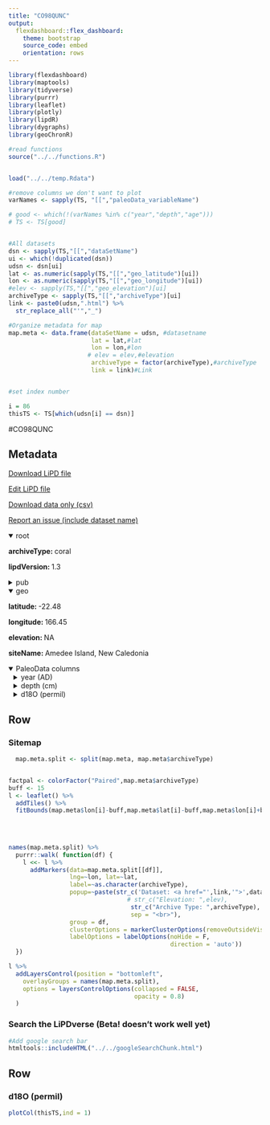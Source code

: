 ```yaml
---
title: "CO98QUNC"
output: 
  flexdashboard::flex_dashboard:
    theme: bootstrap
    source_code: embed
    orientation: rows
---
```


```r
library(flexdashboard)
library(maptools)
library(tidyverse)
library(purrr)
library(leaflet)
library(plotly)
library(lipdR)
library(dygraphs)
library(geoChronR)

#read functions
source("../../functions.R")


load("../../temp.Rdata")

#remove columns we don't want to plot
varNames <- sapply(TS, "[[","paleoData_variableName")

# good <- which(!(varNames %in% c("year","depth","age")))
# TS <- TS[good]


#All datasets
dsn <- sapply(TS,"[[","dataSetName")
ui <- which(!duplicated(dsn))
udsn <- dsn[ui]
lat <- as.numeric(sapply(TS,"[[","geo_latitude")[ui])
lon <- as.numeric(sapply(TS,"[[","geo_longitude")[ui])
#elev <- sapply(TS,"[[","geo_elevation")[ui]
archiveType <- sapply(TS,"[[","archiveType")[ui]
link <- paste0(udsn,".html") %>% 
  str_replace_all("'","_")

#Organize metadata for map
map.meta <- data.frame(dataSetName = udsn, #datasetname
                       lat = lat,#lat
                       lon = lon,#lon
                      # elev = elev,#elevation
                       archiveType = factor(archiveType),#archiveType
                       link = link)#Link


#set index number

i = 86
thisTS <- TS[which(udsn[i] == dsn)]
```
#CO98QUNC

Metadata {.sidebar}
-------------------------------------
[Download LiPD file](CO98QUNC.lpd)
            

[Edit LiPD file](http://lipd.net/playground?source=http://lipdverse.org/iso2kv0_11_0/CO98QUNC.lpd)
            

[Download data only (csv)](CO98QUNC.csv)
            

[Report an issue (include dataset name)](https://github.com/nickmckay/LiPDverse/issues)

<details open style="margin-left: 0px">
<summary>root</summary>
<p style="margin-left: 0px"><strong>archiveType: </strong>coral
<p style="margin-left: 0px"><strong>lipdVersion: </strong>1.3
</details>
<details>
<summary>pub</summary>
<details style="margin-left: 10px">
<summary>pub1</summary>
<p style="margin-left: 10px"><strong>author: </strong>Quinn, T. M.
<p style="margin-left: 10px"><strong>pubYear: </strong>NA
<p style="margin-left: 10px"><strong>DOI: </strong>10.1029/98PA00401, 10.1029/96PA01859, 10.1029/97PA01348, 10.1029/1999PA900032, 10.1038/nclimate1583, 10.1016/j.palaeo.2012.08.019
</details>
<details style="margin-left: 10px">
<summary>pub2</summary>
<p style="margin-left: 10px"><strong>pubYear: </strong>NA
</details>
</details>
<details open style="margin-left: 0px">
<summary>geo</summary>
<p style="margin-left: 0px"><strong>latitude: </strong>-22.48
<p style="margin-left: 0px"><strong>longitude: </strong>166.45
<p style="margin-left: 0px"><strong>elevation: </strong>NA
<p style="margin-left: 0px"><strong>siteName: </strong>Amedee Island, New Caledonia
</details>
<details open>
<summary>PaleoData columns</summary>
<details style="margin-left: 10px">
<summary>year (AD)</summary>
<p style="margin-left: 10px"><strong>TSid: </strong>MATf724531f7f
<p style="margin-left: 10px"><strong>variableName: </strong>year
<p style="margin-left: 10px"><strong>units: </strong>AD
<p style="margin-left: 10px"><strong>description: </strong>Year AD
</details>
<details style="margin-left: 10px">
<summary>depth (cm)</summary>
<p style="margin-left: 10px"><strong>TSid: </strong>MAT7827f007c4
<p style="margin-left: 10px"><strong>variableName: </strong>depth
<p style="margin-left: 10px"><strong>units: </strong>cm
<p style="margin-left: 10px"><strong>description: </strong>depth
</details>
<details style="margin-left: 10px">
<summary>d18O (permil)</summary>
<p style="margin-left: 10px"><strong>TSid: </strong>CO98QUNC01A
<p style="margin-left: 10px"><strong>variableName: </strong>d18O
<p style="margin-left: 10px"><strong>units: </strong>permil
<p style="margin-left: 10px"><strong>description: </strong>carbonate
<details>
<summary>interpretation</summary>
<details style="margin-left: 20px">
<summary>1</summary>
<p style="margin-left: 20px"><strong>basis: </strong>there are some indications from the salinity record for New Caledonia [Quinn et al., 1996b] of interannual changes of as much as 0.5 per mil. The potential impact of a 0.5 per mil interannual salinity variation on d18O seawater enceo n interannucaol ral$ ?80r angefsr om 0.14 per mil [Fairbanks et al., 1997] to 0.15 per mil [Craig and Gordon, 1965]. This effect could explain part of the difference in the seasonal and mean annual slope of d180/SST is discussed above.
<p style="margin-left: 20px"><strong>interpDirection: </strong>decrease/increase
<p style="margin-left: 20px"><strong>scope: </strong>climate
<p style="margin-left: 20px"><strong>variable: </strong>temperature and salinity
<p style="margin-left: 20px"><strong>variableDetail: </strong>sea surface
<p style="margin-left: 20px"><strong>direction: </strong>decrease/increase
</details>
<details style="margin-left: 20px">
<summary>2</summary>
<p style="margin-left: 20px"><strong>basis: </strong>Calibration between the instrument (local SST and gridded GISST2) and proxy records was evaluated using two regression techniques: standard ordinary least sqaures and reduced major axis.
<p style="margin-left: 20px"><strong>coefficient: </strong>NA
<p style="margin-left: 20px"><strong>direction: </strong>negative
<p style="margin-left: 20px"><strong>fraction: </strong>0.77
<p style="margin-left: 20px"><strong>inferredMaterial: </strong>seawater
<p style="margin-left: 20px"><strong>integrationTime: </strong>3 months (1657-1952), 12 months (1952-1992)
<p style="margin-left: 20px"><strong>integrationTimeBasis: </strong>For the upper part of the record (1992-1952) a calendar year was first assigned to each density-band couplet and hence to every 12 samples assuming linear subannual skeletal extension. Second, systematic variations in oxygen isotopic composition were correlated with monthly SST values by using the AnalySeties program [Paillard et al., 1996] to match the peaks and troughs in the two time series. For the lower part of the record (1657-1951), simple band counting was used to extend the chronology back to the beginning of the record, which we estimate to be 1657. Although we have no absolute dates on this coral, Crowley et al. [1997] recently demonstrated that some of the distinctive cool excursions in the mean annual record coincide within 1 year of known volcanic eruptions as determined from the volcano chronology of Sirekin and Siebert [1994] and various ice core records
<p style="margin-left: 20px"><strong>integrationTimeUncertainty: </strong>2-3 months
<p style="margin-left: 20px"><strong>integrationTimeUncertaintyType: </strong>chronological
<p style="margin-left: 20px"><strong>integrationTimeUnits: </strong>year
<p style="margin-left: 20px"><strong>mathematicalRelation: </strong>linear
<p style="margin-left: 20px"><strong>rank: </strong>1
<p style="margin-left: 20px"><strong>scope: </strong>isotope
<p style="margin-left: 20px"><strong>variable: </strong>T_water
</details>
<details style="margin-left: 20px">
<summary>3</summary>
<p style="margin-left: 20px"><strong>direction: </strong>positive
<p style="margin-left: 20px"><strong>inferredMaterial: </strong>seawater
<p style="margin-left: 20px"><strong>integrationTime: </strong>3 months (1657-1952), 12 months (1952-1992)
<p style="margin-left: 20px"><strong>integrationTimeBasis: </strong>For the upper part of the record (1992-1952) a calendar year was first assigned to each density-band couplet and hence to every 12 samples assuming linear subannual skeletal extension. Second, systematic variations in oxygen isotopic composition were correlated with monthly SST values by using the AnalySeties program [Paillard et al., 1996] to match the peaks and troughs in the two time series. For the lower part of the record (1657-1951), simple band counting was used to extend the chronology back to the beginning of the record, which we estimate to be 1657. Although we have no absolute dates on this coral, Crowley et al. [1997] recently demonstrated that some of the distinctive cool excursions in the mean annual record coincide within 1 year of known volcanic eruptions as determined from the volcano chronology of Sirekin and Siebert [1994] and various ice core records
<p style="margin-left: 20px"><strong>integrationTimeUncertainty: </strong>2-3 months
<p style="margin-left: 20px"><strong>integrationTimeUncertaintyType: </strong>chronological
<p style="margin-left: 20px"><strong>integrationTimeUnits: </strong>year
<p style="margin-left: 20px"><strong>mathematicalRelation: </strong>linear
<p style="margin-left: 20px"><strong>rank: </strong>2
<p style="margin-left: 20px"><strong>scope: </strong>isotope
<p style="margin-left: 20px"><strong>variable: </strong>Salinity_water
<p style="margin-left: 20px"><strong>coefficient: </strong>NA
<p style="margin-left: 20px"><strong>fraction: </strong>NA
</details>
<details style="margin-left: 20px">
<summary>4</summary>
<p style="margin-left: 20px"><strong>coefficient: </strong>NA
<p style="margin-left: 20px"><strong>fraction: </strong>NA
<p style="margin-left: 20px"><strong>rank: </strong>NA
<p style="margin-left: 20px"><strong>scope: </strong>isotope
</details>
</details>
</details>

Row {.tabset .tabset-fade}
-----------------------------------------------------------------------

### Sitemap

```r
  map.meta.split <- split(map.meta, map.meta$archiveType)


factpal <- colorFactor("Paired",map.meta$archiveType)
buff <- 15
l <- leaflet() %>% 
  addTiles() %>% 
  fitBounds(map.meta$lon[i]-buff,map.meta$lat[i]-buff,map.meta$lon[i]+buff,map.meta$lat[i]+buff)
  

  
  
names(map.meta.split) %>%
  purrr::walk( function(df) {
    l <<- l %>%
      addMarkers(data=map.meta.split[[df]],
                 lng=~lon, lat=~lat,
                 label=~as.character(archiveType),
                 popup=~paste(str_c('Dataset: <a href="',link,'">',dataSetName,'</a>'),
                                 # str_c("Elevation: ",elev),
                                  str_c("Archive Type: ",archiveType),
                                  sep = "<br>"),
                 group = df,
                 clusterOptions = markerClusterOptions(removeOutsideVisibleBounds = F),
                 labelOptions = labelOptions(noHide = F,
                                             direction = 'auto'))
  })

l %>%
  addLayersControl(position = "bottomleft",
    overlayGroups = names(map.meta.split),
    options = layersControlOptions(collapsed = FALSE,
                                   opacity = 0.8)
  )
```

### Search the LiPDverse (Beta! doesn't work well yet)
```r
#Add google search bar
htmltools::includeHTML("../../googleSearchChunk.html")
```


Row {.tabset .tabset-fade}
-----------------------------------------------------------------------

### d18O (permil)
```r
plotCol(thisTS,ind = 1)
```
